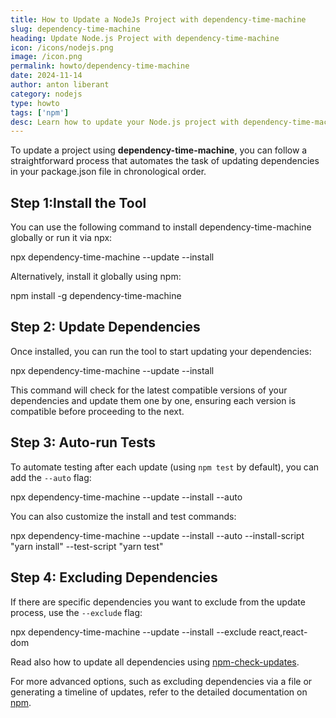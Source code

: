 ```yaml
---
title: How to Update a NodeJs Project with dependency-time-machine
slug: dependency-time-machine
heading: Update Node.js Project with dependency-time-machine
icon: /icons/nodejs.png
image: /icon.png
permalink: howto/dependency-time-machine
date: 2024-11-14
author: anton liberant
category: nodejs
type: howto
tags: ['npm']
desc: Learn how to update your Node.js project with dependency-time-machine. Roll back, upgrade, and manage dependencies to maintain a stable, efficient environment easily
---
```


To update a project using **dependency-time-machine**, you can follow a straightforward process that automates the task of updating dependencies in your package.json file in chronological order.

## Step 1:Install the Tool

You can use the following command to install dependency-time-machine globally or run it via npx:

<div className='code-cmd'>npx dependency-time-machine --update --install</div>

Alternatively, install it globally using npm:

<div className='code-cmd'>npm install -g dependency-time-machine</div>

## Step 2: Update Dependencies

Once installed, you can run the tool to start updating your dependencies:

<div className='code-cmd'>npx dependency-time-machine --update --install</div>

This command will check for the latest compatible versions of your dependencies and update them one by one, ensuring each version is compatible before proceeding to the next.

## Step 3: Auto-run Tests

To automate testing after each update (using `npm test` by default), you can add the `--auto` flag:

<div className='code-cmd'>
  npx dependency-time-machine --update --install --auto
</div>

You can also customize the install and test commands:

<div className='code-cmd'>
  npx dependency-time-machine --update --install --auto --install-script "yarn
  install" --test-script "yarn test"
</div>

## Step 4: Excluding Dependencies

If there are specific dependencies you want to exclude from the update process, use the `--exclude` flag:

<div className='code-cmd'>
  npx dependency-time-machine --update --install --exclude react,react-dom
</div>

Read also how to update all dependencies using [npm-check-updates](https://jsdev.space/howto/update-npm-dependencies/).

For more advanced options, such as excluding dependencies via a file or generating a timeline of updates, refer to the detailed documentation on [npm](https://www.npmjs.com/package/dependency-time-machine).

